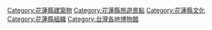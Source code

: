 {{commons category|Museums in Hualien County}}

[[Category:花蓮縣建築物|Category:花蓮縣建築物]]
[[Category:花蓮縣旅遊景點|Category:花蓮縣旅遊景點]]
[[Category:花蓮縣文化|Category:花蓮縣文化]]
[[Category:花蓮縣組織|Category:花蓮縣組織]]
[[Category:台灣各地博物館|Category:台灣各地博物館]]